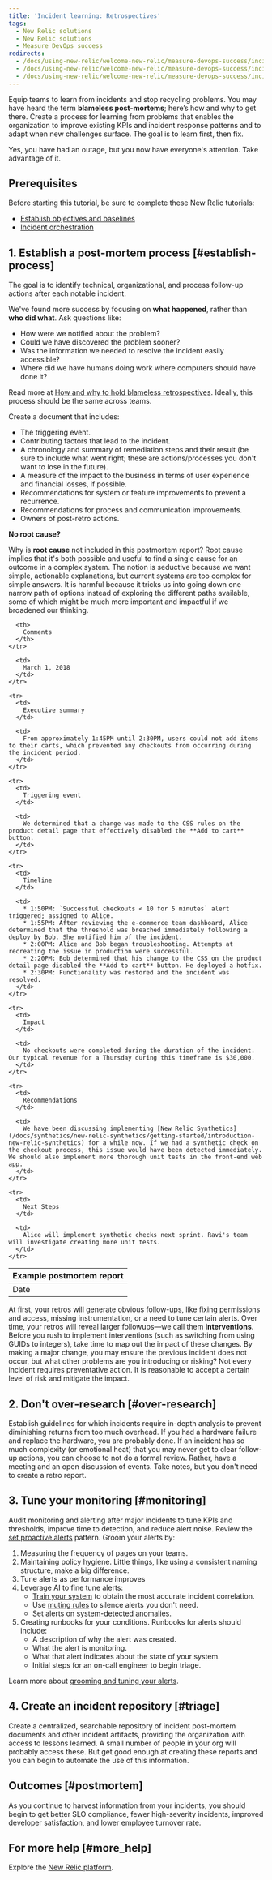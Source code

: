 ```yaml
---
title: 'Incident learning: Retrospectives'
tags:
  - New Relic solutions
  - New Relic solutions
  - Measure DevOps success
redirects:
  - /docs/using-new-relic/welcome-new-relic/measure-devops-success/incident-learning-align-teams-tools-processes
  - /docs/using-new-relic/welcome-new-relic/measure-devops-success/incident-learning-retrospectives
  - /docs/using-new-relic/welcome-new-relic/measure-devops-success/incident-learning-delete
---
```


Equip teams to learn from incidents and stop recycling problems. You may have heard the term **blameless post-mortems**; here’s how and why to get there. Create a process for learning from problems that enables the organization to improve existing KPIs and incident response patterns and to adapt when new challenges surface. The goal is to learn first, then fix.

Yes, you have had an outage, but you now have everyone's attention. Take advantage of it.

## Prerequisites

Before starting this tutorial, be sure to complete these New Relic tutorials:

* [Establish objectives and baselines](/docs/using-new-relic/welcome-new-relic/optimize-your-cloud-native-environment/establish-objectives-baselines-define-team-slos)
* [Incident orchestration](/docs/using-new-relic/welcome-new-relic/measure-devops-success/incident-orchestration-align-teams-tools-processes)

## 1. Establish a post-mortem process [#establish-process]

The goal is to identify technical, organizational, and process follow-up actions after each notable incident.

We've found more success by focusing on **what happened**, rather than **who did what**. Ask questions like:

* How were we notified about the problem?
* Could we have discovered the problem sooner?
* Was the information we needed to resolve the incident easily accessible?
* Where did we have humans doing work where computers should have done it?

Read more at [How and why to hold blameless retrospectives](https://blog.newrelic.com/technology/blameless-retrospectives/). Ideally, this process should be the same across teams.

Create a document that includes:

* The triggering event.
* Contributing factors that lead to the incident.
* A chronology and summary of remediation steps and their result (be sure to include what went right; these are actions/processes you don't want to lose in the future).
* A measure of the impact to the business in terms of user experience and financial losses, if possible.
* Recommendations for system or feature improvements to prevent a recurrence.
* Recommendations for process and communication improvements.
* Owners of post-retro actions.

**No root cause?**

Why is **root cause** not included in this postmortem report? Root cause implies that it's both possible and useful to find a single cause for an outcome in a complex system. The notion is seductive because we want simple, actionable explanations, but current systems are too complex for simple answers. It is harmful because it tricks us into going down one narrow path of options instead of exploring the different paths available, some of which might be much more important and impactful if we broadened our thinking.

<Table>
  <thead>
    <tr>
      <th style={{ width: "200px" }}>
        Example postmortem report
      </th>

      <th>
        Comments
      </th>
    </tr>
  </thead>

  <tbody>
    <tr>
      <td>
        Date
      </td>

      <td>
        March 1, 2018
      </td>
    </tr>

    <tr>
      <td>
        Executive summary
      </td>

      <td>
        From approximately 1:45PM until 2:30PM, users could not add items to their carts, which prevented any checkouts from occurring during the incident period.
      </td>
    </tr>

    <tr>
      <td>
        Triggering event
      </td>

      <td>
        We determined that a change was made to the CSS rules on the product detail page that effectively disabled the **Add to cart** button.
      </td>
    </tr>

    <tr>
      <td>
        Timeline
      </td>

      <td>
        * 1:50PM: `Successful checkouts < 10 for 5 minutes` alert triggered; assigned to Alice.
        * 1:55PM: After reviewing the e-commerce team dashboard, Alice determined that the threshold was breached immediately following a deploy by Bob. She notified him of the incident.
        * 2:00PM: Alice and Bob began troubleshooting. Attempts at recreating the issue in production were successful.
        * 2:20PM: Bob determined that his change to the CSS on the product detail page disabled the **Add to cart** button. He deployed a hotfix.
        * 2:30PM: Functionality was restored and the incident was resolved.
      </td>
    </tr>

    <tr>
      <td>
        Impact
      </td>

      <td>
        No checkouts were completed during the duration of the incident. Our typical revenue for a Thursday during this timeframe is $30,000.
      </td>
    </tr>

    <tr>
      <td>
        Recommendations
      </td>

      <td>
        We have been discussing implementing [New Relic Synthetics](/docs/synthetics/new-relic-synthetics/getting-started/introduction-new-relic-synthetics) for a while now. If we had a synthetic check on the checkout process, this issue would have been detected immediately. We should also implement more thorough unit tests in the front-end web app.
      </td>
    </tr>

    <tr>
      <td>
        Next Steps
      </td>

      <td>
        Alice will implement synthetic checks next sprint. Ravi's team will investigate creating more unit tests.
      </td>
    </tr>
  </tbody>
</Table>

At first, your retros will generate obvious follow-ups, like fixing permissions and access, missing instrumentation, or a need to tune certain alerts. Over time, your retros will reveal larger followups—we call them **interventions**. Before you rush to implement interventions (such as switching from using GUIDs to integers), take time to map out the impact of these changes. By making a major change, you may ensure the previous incident does not occur, but what other problems are you introducing or risking? Not every incident requires preventative action. It is reasonable to accept a certain level of risk and mitigate the impact.

## 2. Don't over-research [#over-research]

Establish guidelines for which incidents require in-depth analysis to prevent diminishing returns from too much overhead. If you had a hardware failure and replace the hardware, you are probably done. If an incident has so much complexity (or emotional heat) that you may never get to clear follow-up actions, you can choose to not do a formal review. Rather, have a meeting and an open discussion of events. Take notes, but you don't need to create a retro report.

## 3. Tune your monitoring [#monitoring]

Audit monitoring and alerting after major incidents to tune KPIs and thresholds, improve time to detection, and reduce alert noise. Review the [set proactive alerts](/docs/using-new-relic/welcome-new-relic/optimize-your-cloud-native-environment/set-proactive-alerts-align-teams-tools-processes-incident-response) pattern. Groom your alerts by:

1. Measuring the frequency of pages on your teams.
2. Maintaining policy hygiene. Little things, like using a consistent naming structure, make a big difference.
3. Tune alerts as performance improves
4. Leverage AI to fine tune alerts:
   * [Train your system](https://docs.newrelic.com/docs/alerts-applied-intelligence/applied-intelligence/incident-intelligence/get-started-incident-intelligence#) to obtain the most accurate incident correlation.
   * Use [muting rules](https://docs.newrelic.com/docs/alerts-applied-intelligence/new-relic-alerts/alert-notifications/muting-rules-suppress-notifications) to silence alerts you don't need.
   * Set alerts on [system-detected anomalies](https://docs.newrelic.com/docs/alerts-applied-intelligence/applied-intelligence/proactive-detection/proactive-detection-applied-intelligence).
5. Creating runbooks for your conditions. Runbooks for alerts should include:
   * A description of why the alert was created.
   * What the alert is monitoring.
   * What that alert indicates about the state of your system.
   * Initial steps for an on-call engineer to begin triage.

Learn more about [grooming and tuning your alerts](https://blog.newrelic.com/engineering/prevent-alert-fatigue/).

## 4. Create an incident repository [#triage]

Create a centralized, searchable repository of incident post-mortem documents and other incident artifacts, providing the organization with access to lessons learned. A small number of people in your org will probably access these. But get good enough at creating these reports and you can begin to automate the use of this information.

## Outcomes [#postmortem]

As you continue to harvest information from your incidents, you should begin to get better SLO compliance, fewer high-severity incidents, improved developer satisfaction, and lower employee turnover rate.

## For more help [#more_help]

Explore the [New Relic platform](https://newrelic.com/products).
